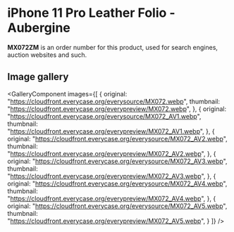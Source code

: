 
# iPhone 11 Pro Leather Folio - Aubergine

<Callout type='info' emoji='👉🏻'>**MX072ZM** is an order number for this product, used for search engines, auction websites and such.</Callout>

## Image gallery

<GalleryComponent
    images={[
      {
        original: "https://cloudfront.everycase.org/everysource/MX072.webp",
        thumbnail: "https://cloudfront.everycase.org/everypreview/MX072.webp",
      },
      {
        original: "https://cloudfront.everycase.org/everysource/MX072_AV1.webp",
        thumbnail: "https://cloudfront.everycase.org/everypreview/MX072_AV1.webp",
      },
      {
        original: "https://cloudfront.everycase.org/everysource/MX072_AV2.webp",
        thumbnail: "https://cloudfront.everycase.org/everypreview/MX072_AV2.webp",
      },
      {
        original: "https://cloudfront.everycase.org/everysource/MX072_AV3.webp",
        thumbnail: "https://cloudfront.everycase.org/everypreview/MX072_AV3.webp",
      },
      {
        original: "https://cloudfront.everycase.org/everysource/MX072_AV4.webp",
        thumbnail: "https://cloudfront.everycase.org/everypreview/MX072_AV4.webp",
      },
      {
        original: "https://cloudfront.everycase.org/everysource/MX072_AV5.webp",
        thumbnail: "https://cloudfront.everycase.org/everypreview/MX072_AV5.webp",
      }
    ]}
  />
